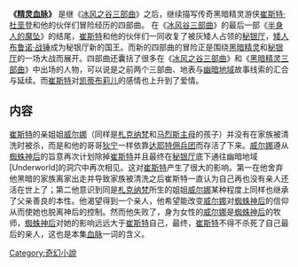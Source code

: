 {{notability unreferenced|time=2010-04-20T02:21:13+00:00}}
'''《[[精灵血脉|精灵血脉]]》''' 是继《[[冰风之谷三部曲|冰风之谷三部曲]]》之后，继续描写传奇黑暗精灵游侠[[崔斯特·杜垩登|崔斯特·杜垩登]]和他的伙伴们冒险经历的四部曲。
在《[[冰风谷三部曲|冰风谷三部曲]]》的最后一部《[[半身人的魔坠|半身人的魔坠]]》的结尾，[[崔斯特|崔斯特]]和他的伙伴们一同收复了被灰矮人占领的[[秘银厅|秘银厅]]，[[矮人|矮人]][[布鲁诺·战锤|布鲁诺·战锤]]成为秘银厅新的国王。而新的四部曲的冒险正是围绕[[黑暗精灵|黑暗精灵]]和[[秘银厅|秘银厅]]的一场大战而展开。四部曲还囊括了很多在《[[冰风之谷三部曲|冰风之谷三部曲]]》和《[[黑暗精灵三部曲|黑暗精灵三部曲]]》中出场的人物，可以说是之前两个三部曲、地表与[[幽暗地域|幽暗地域]]故事线索的汇合与延续。而[[崔斯特|崔斯特]]对[[凯蒂布莉儿|凯蒂布莉儿]]的感情也上升到了爱情。

== 内容 ==
[[崔斯特|崔斯特]]的亲姐姐[[威尔娜|威尔娜]]（同样是[[札克纳梵|札克纳梵]]和[[马烈斯主母|马烈斯主母]]的孩子）并没有在家族被清洗时被杀，而是和他的哥哥[[狄宁|狄宁]]一样依靠[[达耶特佣兵团|达耶特佣兵团]]而存活了下来。[[威尔娜|威尔娜]]遵从[[蜘蛛神后|蜘蛛神后]]的旨意再次计划除掉[[崔斯特|崔斯特]]并且最终在[[秘银厅|秘银厅]]底下通往幽暗地域[Underworld]的洞穴中再次相见。这对[[崔斯特|崔斯特]]产生了很大的影响。第一在他舍弃他黑暗的家族离家出走并导致家族被清洗之后崔斯特一直认为自己再也没有亲人还活在世上了；第二他意识到同是[[札克纳梵|札克纳梵]]所生的姐姐[[威尔娜|威尔娜]]某种程度上同样也继承了父亲善良的本性。他渴望得到一个亲人，他希望能改变[[威尔娜|威尔娜]]对[[蜘蛛神后|蜘蛛神后]]的信仰从而使她也脱离神后的控制。然而他失败了，身为女性的[[威尔娜|威尔娜]]是[[蜘蛛神后|蜘蛛神后]]的牧师，[[蜘蛛神后|蜘蛛神后]]对她的影响远远大于[[崔斯特|崔斯特]]自己，最终，[[崔斯特|崔斯特]]不得不杀死了自己最后的亲人，这也是本集[[血脉|血脉]]一词的含义。


[[Category:奇幻小說|Category:奇幻小說]]